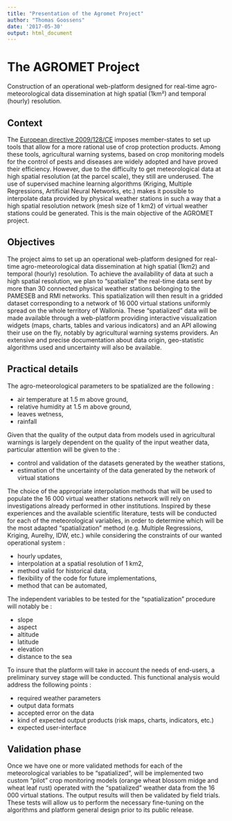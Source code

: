 ```yaml
---
title: "Presentation of the Agromet Project"
author: "Thomas Goossens"
date: '2017-05-30'
output: html_document
---
```


# The AGROMET Project

Construction of an operational web-platform designed for real-time agro-meteorological data dissemination at high spatial (1km²) and temporal (hourly) resolution.

## Context

The [European directive 2009/128/CE](https://www.eppo.int/PPPRODUCTS/information/2009_0128_EU-e.pdf) imposes member-states to set up tools that allow for a more rational use of crop protection products. Among these tools, agricultural warning systems, based on crop monitoring models for the control of pests and diseases are widely adopted and have proved their efficiency. However, due to the difficulty to get meteorological data at high spatial resolution (at the parcel scale), they still are underused. The use of supervised machine learning algorithms (Kriging, Multiple Regressions, Artificial Neural Networks, etc.) makes it possible to interpolate data provided by physical weather stations in such a way that a high spatial resolution network (mesh size of 1 km2) of virtual weather stations could be generated. This is the main objective of the AGROMET project.

## Objectives

The project aims to set up an operational web-platform designed for real-time agro-meteorological data dissemination at high spatial (1km2) and temporal (hourly) resolution. To achieve the availability of data at such a high spatial resolution, we plan to “spatialize” the real-time data sent by more than 30 connected physical weather stations belonging to the PAMESEB and RMI networks. This spatialization will then result in a gridded dataset corresponding to a network of 16 000 virtual stations uniformly spread on the whole territory of Wallonia. These “spatialized” data will be made available through a web-platform providing interactive visualization widgets (maps, charts, tables and various indicators) and an API allowing their use on the fly, notably by agricultural warning systems providers. An extensive and precise documentation about data origin, geo-statistic algorithms used and uncertainty will also be available.


## Practical details
The agro-meteorological parameters to be spatialized are the following : 

* air temperature at 1.5 m above ground,
* relative humidity at 1.5 m above ground,
* leaves wetness,
* rainfall

Given that the quality of the output data from models used in agricultural warnings is largely dependent on the quality of the input weather data, particular attention will be given to the :  

* control and validation of the datasets generated by the weather stations,
* estimation of the uncertainty of the data generated by the network of virtual stations

The choice of the appropriate interpolation methods that will be used to populate the 16 000 virtual weather stations network will rely on investigations already performed in other institutions. Inspired by
these experiences and the available scientific literature, tests will be conducted for each of the meteorological variables, in order to determine which will be the most adapted “spatialization” method (e.g. Multiple Regressions, Kriging, Aurelhy, IDW, etc.) while considering the constraints of our wanted operational system :  

* hourly updates,
* interpolation at a spatial resolution of 1 km2,
* method valid for historical data,
* flexibility of the code for future implementations,
* method that can be automated,

The independent variables to be tested for the “spatialization” procedure will notably be :  

* slope
* aspect
* altitude
* latitude
* elevation
* distance to the sea

To insure that the platform will take in account the needs of end-users, a preliminary survey stage will be conducted. This functional analysis would address the following points :  

* required weather parameters
* output data formats
* accepted error on the data
* kind of expected output products (risk maps, charts, indicators, etc.)
* expected user-interface


## Validation phase
Once we have one or more validated methods for each of the meteorological variables to be “spatialized”, will be implemented two custom “pilot” crop monitoring models (orange wheat blossom midge and wheat
leaf rust) operated with the “spatialized” weather data from the 16 000 virtual stations. The output results will then be validated by field trials. These tests will allow us to perform the necessary fine-tuning on the algorithms and platform general design prior to its public release.